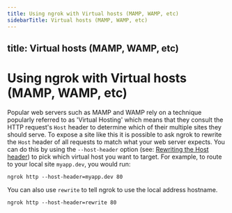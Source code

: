 ```yaml
---
title: Using ngrok with Virtual hosts (MAMP, WAMP, etc)
sidebarTitle: Virtual hosts (MAMP, WAMP, etc)
---
```


title: Virtual hosts (MAMP, WAMP, etc)
---

# Using ngrok with Virtual hosts (MAMP, WAMP, etc)

Popular web servers such as MAMP and WAMP rely on a technique popularly referred to as 'Virtual Hosting' which means that they consult the HTTP request's `Host` header to determine which of their multiple sites they should serve. To expose a site like this it is possible to ask ngrok to rewrite the `Host` header of all requests to match what your web server expects. You can do this by using the `--host-header` option (see: [Rewriting the Host header](/universal-gateway/http/#rewrite-host-header)) to pick which virtual host you want to target. For example, to route to your local site `myapp.dev`, you would run:

    ngrok http --host-header=myapp.dev 80

You can also use `rewrite` to tell ngrok to use the local address hostname.

    ngrok http --host-header=rewrite 80
